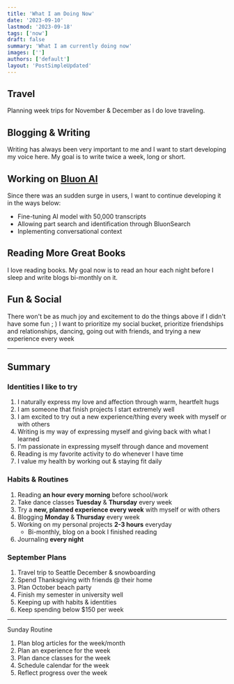 ```yaml
---
title: 'What I am Doing Now'
date: '2023-09-10'
lastmod: '2023-09-18'
tags: ['now']
draft: false
summary: 'What I am currently doing now'
images: ['']
authors: ['default']
layout: 'PostSimpleUpdated'
---
```


## Travel

Planning week trips for November & December as I do love traveling.

## Blogging & Writing

Writing has always been very important to me and I want to start developing my voice here. My goal is to write twice a week, long or short.

## Working on [Bluon AI](https://www.bluon.ai)

Since there was an sudden surge in users, I want to continue developing it in the ways below:

- Fine-tuning AI model with 50,000 transcripts
- Allowing part search and identification through BluonSearch
- Inplementing conversational context

## Reading More Great Books

I love reading books. My goal now is to read an hour each night before I sleep and write blogs bi-monthly on it.

## Fun & Social

There won't be as much joy and excitement to do the things above if I didn't have some fun ; ) I want to prioritize my social bucket, prioritize friendships and relationships, dancing, going out with friends, and trying a new experience every week

---

## Summary

### Identities I like to try

1. I naturally express my love and affection through warm, heartfelt hugs
2. I am someone that finish projects I start extremely well
3. I am excited to try out a new experience/thing every week with myself or with others
4. Writing is my way of expressing myself and giving back with what I learned
5. I'm passionate in expressing myself through dance and movement
6. Reading is my favorite activity to do whenever I have time
7. I value my health by working out & staying fit daily

### Habits & Routines

1. Reading **an hour every morning** before school/work
2. Take dance classes **Tuesday** & **Thursday** every week
3. Try a **new, planned experience every week** with myself or with others
4. Blogging **Monday** & **Thursday** every week
5. Working on my personal projects **2-3 hours** everyday
   - Bi-monthly, blog on a book I finished reading
6. Journaling **every night**

### September Plans

1. Travel trip to Seattle December & snowboarding
2. Spend Thanksgiving with friends @ their home
3. Plan October beach party
4. Finish my semester in university well
5. Keeping up with habits & identities
6. Keep spending below $150 per week

---

Sunday Routine

1. Plan blog articles for the week/month
2. Plan an experience for the week
3. Plan dance classes for the week
4. Schedule calendar for the week
5. Reflect progress over the week
